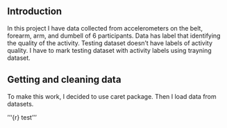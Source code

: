 ## Introduction

In this project I have data collected from accelerometers on the belt, forearm, arm, and dumbell of 6 participants. Data has label that identifying the quality of the activity.
Testing dataset doesn't have labels of activity quality. I have to mark testing dataset with activity labels using trayning dataset.

## Getting and cleaning data

To make this work, I decided to use caret package. Then I load data from datasets.

'''{r}
test
'''